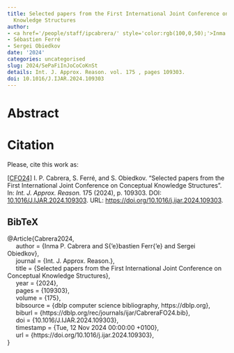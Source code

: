 ```yaml
---
title: Selected papers from the First International Joint Conference on Conceptual
  Knowledge Structures
author:
- <a href='/people/staff/ipcabrera/' style='color:rgb(100,0,50);'>Inma P. Cabrera</a>
- Sébastien Ferré
- Sergei Obiedkov
date: '2024'
categories: uncategorised
slug: 2024/SePaFiInJoCoCoKnSt
details: Int. J. Approx. Reason. vol. 175 , pages 109303.
doi: 10.1016/J.IJAR.2024.109303
---
```




# Abstract










# Citation
Please, cite this work as:


<a name=bib-Cabrera2024></a>[[CFO24]](#cite-Cabrera2024) I. P. Cabrera, S. Ferré, and S. Obiedkov. “Selected papers from the First International Joint Conference on Conceptual Knowledge Structures”. In: _Int. J. Approx. Reason._ 175 (2024), p. 109303. DOI: [10.1016/J.IJAR.2024.109303](https://doi.org/10.1016%2FJ.IJAR.2024.109303). URL: [https://doi.org/10.1016/j.ijar.2024.109303](https://doi.org/10.1016/j.ijar.2024.109303).

::: {.callout-note appearance="minimal" collapse=true}

## BibTeX

@Article{Cabrera2024,<br>&nbsp;&nbsp;&nbsp;&nbsp;  author = {Inma P. Cabrera and S{\a'e}bastien Ferr{\a'e} and Sergei Obiedkov},<br>&nbsp;&nbsp;&nbsp;&nbsp;  journal = {Int. J. Approx. Reason.},<br>&nbsp;&nbsp;&nbsp;&nbsp;  title = {Selected papers from the First International Joint Conference on Conceptual Knowledge Structures},<br>&nbsp;&nbsp;&nbsp;&nbsp;  year = {2024},<br>&nbsp;&nbsp;&nbsp;&nbsp;  pages = {109303},<br>&nbsp;&nbsp;&nbsp;&nbsp;  volume = {175},<br>&nbsp;&nbsp;&nbsp;&nbsp;  bibsource = {dblp computer science bibliography, https://dblp.org},<br>&nbsp;&nbsp;&nbsp;&nbsp;  biburl = {https://dblp.org/rec/journals/ijar/CabreraFO24.bib},<br>&nbsp;&nbsp;&nbsp;&nbsp;  doi = {10.1016/J.IJAR.2024.109303},<br>&nbsp;&nbsp;&nbsp;&nbsp;  timestamp = {Tue, 12 Nov 2024 00:00:00 +0100},<br>&nbsp;&nbsp;&nbsp;&nbsp;  url = {https://doi.org/10.1016/j.ijar.2024.109303},<br>}

:::








